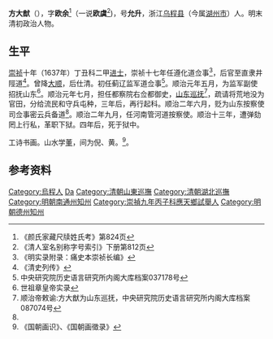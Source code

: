 '''方大猷'''（{{bd|?||1660年|catIdx=Fang方}}），字'''欧余'''<ref>《颜氏家藏尺牍姓氏考》第824页</ref>（一说'''欧虞'''<ref>《清人室名别称字号索引》下册第812页</ref>)，号'''允升'''，浙江[[乌程县|乌程县]]（今属[[湖州市|湖州市]]）人。明末清初政治人物。

==生平==
[[崇祯|崇祯]]十年（1637年）丁丑科二甲[[进士|进士]]，崇祯十七年任遵化道佥事<ref>《明实录附录：痛史本崇祯长编》</ref>，后官至直隶井陘道<ref>《清史列传》</ref>。曾降[[大順_(政權)|大顺]]，后仕清。初任蓟辽监军道佥事<ref>中央研究院历史语言研究所内阁大库档案037178号</ref>。顺治元年五月，为监军副使招抚山东<ref name="世祖章皇帝实录">世祖章皇帝实录</ref>。顺治元年七月，担任都察院右佥都御史，[[山东巡抚|山东巡抚]]<ref>顺治帝敕谕:方大猷为山东巡抚，中央研究院历史语言研究所内阁大库档案087074号</ref>，疏请将荒地没为官田，分给流民和守兵屯种，三年后，再行起科。顺治二年六月，贬为山东按察使司佥事密云兵备道<ref name="世祖章皇帝实录"/>。顺治二年九月，任河南管河道按察使。顺治十三年，遭弹劾罔上行私，革职下狱。四年后，死于狱中。

工诗书画。山水学[[董其昌|董]]，间为倪、黄。<ref>《国朝画识》、《国朝画徵录》</ref>。

== 参考资料 ==
{{Reflist}}

{{start box}}
{{s-off}}
{{succession box|首任|[[丁文盛|丁文盛]]|清朝[[山東巡撫|山東巡撫]]|顺治元年八月 - 顺治二年七月<br /><small>1644年-1645年</small>}}
{{succession box|首任|[[迟日益|迟日益]]|清朝[[湖廣巡撫|湖廣巡撫]]|顺治五年 - 顺治八年<br /><small>1645年-1648年</small>}}
{{end box}}

{{崇禎十年丁丑科殿試金榜}}

{{Authority control}}

{{DEFAULTSORT:Fang方}}
[[Category:烏程人|Category:烏程人]]
[[Category:方姓|Da]]
[[Category:清朝山東巡撫|Category:清朝山東巡撫]]
[[Category:清朝湖北巡撫|Category:清朝湖北巡撫]]
[[Category:明朝南通州知州|Category:明朝南通州知州]]
[[Category:崇禎九年丙子科應天鄉試舉人|Category:崇禎九年丙子科應天鄉試舉人]]
[[Category:明朝德州知州|Category:明朝德州知州]]


{{清朝人物小作品}}